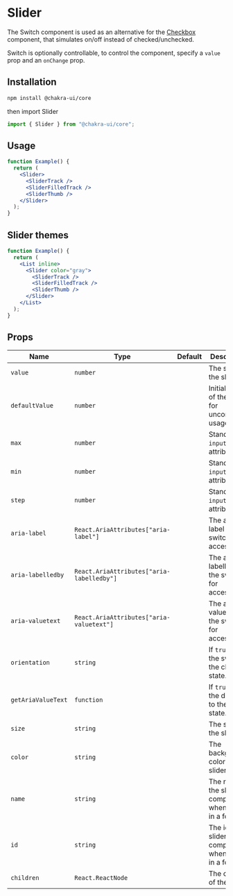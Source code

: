
<Head key="slider">
  <title key="tti">Slider Component</title>
</Head>

# Slider

The Switch component is used as an alternative for the [Checkbox](/checkbox)
component, that simulates on/off instead of checked/unchecked.

Switch is optionally controllable, to control the component, specify a `value`
prop and an `onChange` prop.

## Installation

```bash
npm install @chakra-ui/core
```

then import Slider

```js
import { Slider } from "@chakra-ui/core";
```

## Usage

```jsx
function Example() {
  return (
    <Slider>
      <SliderTrack />
      <SliderFilledTrack />
      <SliderThumb />
    </Slider>
  );
}
```

## Slider themes

```jsx
function Example() {
  return (
    <List inline>
      <Slider color="gray">
        <SliderTrack />
        <SliderFilledTrack />
        <SliderThumb />
      </Slider>
    </List>
  );
}
```

## Props

| Name               | Type                                      | Default | Description                                           |
| ------------------ | ----------------------------------------- | ------- | ----------------------------------------------------- |
| `value`            | `number`                                  |         | The size of the slider.                               |
| `defaultValue`     | `number`                                  |         | Initial value of the slider, for uncontrolled usage.  |
| `max`              | `number`                                  |         | Standard `input` max attribute.                       |
| `min`              | `number`                                  |         | Standard `input` min attribute.                       |
| `step`             | `number`                                  |         | Standard `input` step attribute.                      |
| `aria-label`       | `React.AriaAttributes["aria-label"]`      |         | The aria-label of the switch for accessibility.       |
| `aria-labelledby`  | `React.AriaAttributes["aria-labelledby"]` |         | The aria-labelledby of the switch for accessibility.  |
| `aria-valuetext`   | `React.AriaAttributes["aria-valuetext"]`  |         | The aria-valuetext of the switch for accessibility.   |
| `orientation`      | `string`                                  |         | If `true`, set the switch to the checked state.       |
| `getAriaValueText` | `function`                                |         | If `true`, set the disabled to the invalid state.     |
| `size`             | `string`                                  |         | The size of the slider.                               |
| `color`            | `string`                                  |         | The background color of the slider.                   |
| `name`             | `string`                                  |         | The name of the slider component when used in a form. |
| `id`               | `string`                                  |         | The id of the slider component when used in a form.   |
| `children`         | `React.ReactNode`                         |         | The children of the slider.                           |
